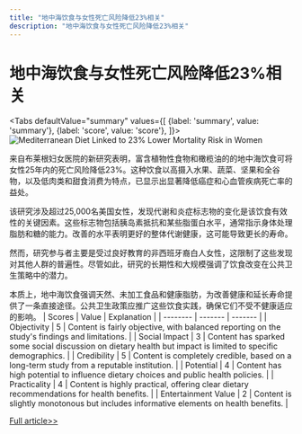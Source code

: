 ```yaml
---
title: "地中海饮食与女性死亡风险降低23%相关"
description: "地中海饮食与女性死亡风险降低23%相关"
---
```



# 地中海饮食与女性死亡风险降低23%相关


<Tabs
	defaultValue="summary"
	values={[
	{label: 'summary', value: 'summary'},
	{label: 'score', value: 'score'},
]}>
<TabItem value="summary">
<img
  src="https://pub-0a8ecc5052d0464f962a5358e503f73e.r2.dev/2024/06/Foo-LMo-1717382858-0.jpg"
  alt="Mediterranean Diet Linked to 23% Lower Mortality Risk in Women"
/>



来自布莱根妇女医院的新研究表明，富含植物性食物和橄榄油的的地中海饮食可将女性25年内的死亡风险降低23%。这种饮食以高摄入水果、蔬菜、坚果和全谷物，以及低肉类和甜食消费为特点，已显示出显著降低癌症和心血管疾病死亡率的益处。

该研究涉及超过25,000名美国女性，发现代谢和炎症标志物的变化是该饮食有效性的关键因素。这些标志物包括胰岛素抵抗和某些脂蛋白水平，通常指示身体处理脂肪和糖的能力。改善的水平表明更好的整体代谢健康，这可能导致更长的寿命。

然而，研究参与者主要是受过良好教育的非西班牙裔白人女性，这限制了这些发现对其他人群的普遍性。尽管如此，研究的长期性和大规模强调了饮食改变在公共卫生策略中的潜力。

本质上，地中海饮食强调天然、未加工食品和健康脂肪，为改善健康和延长寿命提供了一条直接途径。公共卫生政策应推广这些饮食实践，确保它们不受不健康适应的影响。
</TabItem>
<TabItem value="score">
	| Scores     | Value   | Explanation |
	| -------- | ------- | ------- |
	| Objectivity  | 5    | Content is fairly objective, with balanced reporting on the study's findings and limitations.    |
	| Social Impact | 3     | Content has sparked some social discussion on dietary health but impact is limited to specific demographics.    |
	| Credibility    | 5    | Content is completely credible, based on a long-term study from a reputable institution.    |
	| Potential    | 4    | Content has high potential to influence dietary choices and public health policies.    |
	| Practicality    | 4    | Content is highly practical, offering clear dietary recommendations for health benefits.    |
	| Entertainment Value    | 2    | Content is slightly monotonous but includes informative elements on health benefits.    |
</TabItem>
</Tabs>

[Full article>>](https://www.cnbeta.com.tw/articles/science/1433328.htm)
